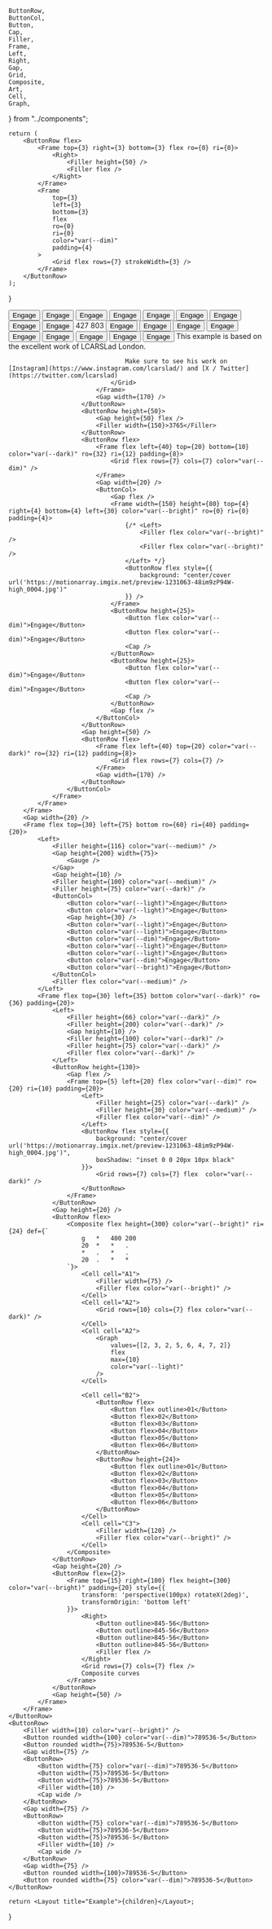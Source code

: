     ButtonRow,
    ButtonCol,
    Button,
    Cap,
    Filler,
    Frame,
    Left,
    Right,
    Gap,
    Grid,
    Composite,
    Art,
    Cell,
    Graph,
} from "../components";

    return (
        <ButtonRow flex>
            <Frame top={3} right={3} bottom={3} flex ro={0} ri={0}>
                <Right>
                    <Filler height={50} />
                    <Filler flex />
                </Right>
            </Frame>
            <Frame
                top={3}
                left={3}
                bottom={3}
                flex
                ro={0}
                ri={0}
                color="var(--dim)"
                padding={4}
            >
                <Grid flex rows={7} strokeWidth={3} />
            </Frame>
        </ButtonRow>
    );
}

<ButtonCol flex className="lcars-gray">
    <ButtonRow flex>
        <Frame flex={0.75} top={30} right={95} bottom={0} ro={60} ri={40} padding={4}>
            <Right>
                <Filler height={116} color="var(--medium)" />
                <Gap height={200} width={184} style={{alignSelf:"flex-end", zIndex: 2}}>
                    <ButtonRow flex>
                        <Gauge />
                        <Gauge />
                        <Gauge />
                    </ButtonRow>
                </Gap>
                <Gap height={10} />
                <Filler height={100} color="var(--medium)" />
                <Filler height={75} color="var(--medium)" />
                <ButtonCol>
                    <Button color="var(--light)">Engage</Button>
                    <Button color="var(--dark)">Engage</Button>
                    <Gap height={30} />
                    <Button color="var(--dim)">Engage</Button>
                    <Button color="var(--bright)">Engage</Button>
                    <Button color="var(--dim)">Engage</Button>
                    <Button color="var(--dim)">Engage</Button>
                    <Button color="var(--bright)">Engage</Button>
                    <Button color="var(--dim)">Engage</Button>
                    <Button color="var(--light)">Engage</Button>
                </ButtonCol>
                <Filler flex color="var(--medium)" />
            </Right>
            <Frame flex top={5} right={80} bottom={20} color="var(--dim)" ro={36} padding={20}>
                <Right>
                    <Filler height={107} color="var(--medium)" />
                    <Filler height={200} color="var(--medium)" />
                    <Gap height={10} />
                    <Filler height={100} color="var(--medium)">427</Filler>
                    <Filler height={75} color="var(--medium)">803</Filler>
                    <ButtonCol>
                        <Button color="var(--light)">Engage</Button>
                        <Button color="var(--light)">Engage</Button>
                        <Gap height={30} />
                        <Button color="var(--light)">Engage</Button>
                        <Button color="var(--light)">Engage</Button>
                        <Button color="var(--dim)">Engage</Button>
                        <Button color="var(--light)">Engage</Button>
                        <Button color="var(--light)">Engage</Button>
                        <Button color="var(--dim)">Engage</Button>
                        <Button color="var(--bright)">Engage</Button>
                    </ButtonCol>
                    <Filler flex color="var(--medium)" />
                </Right>
                <Frame flex top={5} right={35} bottom={20} color="var(--dark)" padding={50}>
                    <ButtonCol flex>
                        <ButtonRow flex>
                            <Frame flex left={40} bottom={10} color="var(--dark)"  ro={32} ri={12} padding={8}>
                                <Grid flex rows={7} cols={7}>
                                    This example is based on the excellent work of LCARSLad London.
                                    
                                    Make sure to see his work on [Instagram](https://www.instagram.com/lcarslad/) and [X / Twitter](https://twitter.com/lcarslad)
                                </Grid>
                            </Frame>
                            <Gap width={170} />
                        </ButtonRow>
                        <ButtonRow height={50}>
                            <Gap height={50} flex />
                            <Filler width={150}>3765</Filler>
                        </ButtonRow>
                        <ButtonRow flex>
                            <Frame flex left={40} top={20} bottom={10} color="var(--dark)" ro={32} ri={12} padding={8}>
                                <Grid flex rows={7} cols={7} color="var(--dim)" />
                            </Frame>
                            <Gap width={20} />
                            <ButtonCol>
                                <Gap flex />
                                <Frame width={150} height={80} top={4} right={4} bottom={4} left={30} color="var(--bright)" ro={0} ri={0} padding={4}>
                                    {/* <Left>
                                        <Filler flex color="var(--bright)" />
                                        <Filler flex color="var(--bright)" />
                                    </Left> */}
                                    <ButtonRow flex style={{
                                        background: "center/cover url('https://motionarray.imgix.net/preview-1231063-48im9zP94W-high_0004.jpg')"
                                    }} />
                                </Frame>
                                <ButtonRow height={25}>
                                    <Button flex color="var(--dim)">Engage</Button>
                                    <Button flex color="var(--dim)">Engage</Button>
                                    <Cap />
                                </ButtonRow>
                                <ButtonRow height={25}>
                                    <Button flex color="var(--dim)">Engage</Button>
                                    <Button flex color="var(--dim)">Engage</Button>
                                    <Cap />
                                </ButtonRow>
                                <Gap flex />
                            </ButtonCol>
                        </ButtonRow>
                        <Gap height={50} />
                        <ButtonRow flex>
                            <Frame flex left={40} top={20} color="var(--dark)" ro={32} ri={12} padding={8}>
                                <Grid flex rows={7} cols={7} />
                            </Frame>
                            <Gap width={170} />
                        </ButtonRow>
                    </ButtonCol>
                </Frame>
            </Frame>
        </Frame>
        <Gap width={20} />
        <Frame flex top={30} left={75} bottom ro={60} ri={40} padding={20}>
            <Left>
                <Filler height={116} color="var(--medium)" />
                <Gap height={200} width={75}>
                    <Gauge />
                </Gap>
                <Gap height={10} />
                <Filler height={100} color="var(--medium)" />
                <Filler height={75} color="var(--dark)" />
                <ButtonCol>
                    <Button color="var(--light)">Engage</Button>
                    <Button color="var(--light)">Engage</Button>
                    <Gap height={30} />
                    <Button color="var(--light)">Engage</Button>
                    <Button color="var(--light)">Engage</Button>
                    <Button color="var(--dim)">Engage</Button>
                    <Button color="var(--light)">Engage</Button>
                    <Button color="var(--light)">Engage</Button>
                    <Button color="var(--dim)">Engage</Button>
                    <Button color="var(--bright)">Engage</Button>
                </ButtonCol>
                <Filler flex color="var(--medium)" />
            </Left>
            <Frame flex top={30} left={35} bottom color="var(--dark)" ro={36} padding={20}>
                <Left>
                    <Filler height={66} color="var(--dark)" />
                    <Filler height={200} color="var(--dark)" />
                    <Gap height={10} />
                    <Filler height={100} color="var(--dark)" />
                    <Filler height={75} color="var(--dark)" />
                    <Filler flex color="var(--dark)" />
                </Left>
                <ButtonRow height={130}>
                    <Gap flex />
                    <Frame top={5} left={20} flex color="var(--dim)" ro={20} ri={10} padding={20}>
                        <Left>
                            <Filler height={25} color="var(--dark)" />
                            <Filler height={30} color="var(--medium)" />
                            <Filler flex color="var(--dim)" />
                        </Left>
                        <ButtonRow flex style={{
                            background: "center/cover url('https://motionarray.imgix.net/preview-1231063-48im9zP94W-high_0004.jpg')",
                            boxShadow: "inset 0 0 20px 10px black"
                        }}>
                            <Grid rows={7} cols={7} flex  color="var(--dark)" />
                        </ButtonRow>
                    </Frame>
                </ButtonRow>
                <Gap height={20} />
                <ButtonRow flex>
                    <Composite flex height={300} color="var(--bright)" ri={24} def={`
                        g   *   400 200
                        20  *   *   .
                        *   .   *   .
                        20  .   *   *
                    `}>
                        <Cell cell="A1">
                            <Filler width={75} />
                            <Filler flex color="var(--bright)" />
                        </Cell>
                        <Cell cell="A2">
                            <Grid rows={10} cols={7} flex color="var(--dark)" />
                        </Cell>
                        <Cell cell="A2">
                            <Graph
                                values={[2, 3, 2, 5, 6, 4, 7, 2]}
                                flex
                                max={10}
                                color="var(--light)"
                            />
                        </Cell>

                        <Cell cell="B2">
                            <ButtonRow flex>
                                <Button flex outline>01</Button>
                                <Button flex>02</Button>
                                <Button flex>03</Button>
                                <Button flex>04</Button>
                                <Button flex>05</Button>
                                <Button flex>06</Button>
                            </ButtonRow>
                            <ButtonRow height={24}>
                                <Button flex outline>01</Button>
                                <Button flex>02</Button>
                                <Button flex>03</Button>
                                <Button flex>04</Button>
                                <Button flex>05</Button>
                                <Button flex>06</Button>
                            </ButtonRow>
                        </Cell>
                        <Cell cell="C3">
                            <Filler width={120} />
                            <Filler flex color="var(--bright)" />
                        </Cell>
                    </Composite>
                </ButtonRow>
                <Gap height={20} />
                <ButtonRow flex={2}>
                    <Frame top={15} right={100} flex height={300} color="var(--bright)" padding={20} style={{
                        transform: 'perspective(100px) rotateX(2deg)',
                        transformOrigin: 'bottom left'
                    }}>
                        <Right>
                            <Button outline>845-56</Button>
                            <Button outline>845-56</Button>
                            <Button outline>845-56</Button>
                            <Button outline>845-56</Button>
                            <Filler flex />
                        </Right>
                        <Grid rows={7} cols={7} flex />
                        Composite curves
                    </Frame>
                </ButtonRow>
                <Gap height={50} />
            </Frame>
        </Frame>
    </ButtonRow>
    <ButtonRow>
        <Filler width={10} color="var(--bright)" />
        <Button rounded width={100} color="var(--dim)">789536-5</Button>
        <Button rounded width={75}>789536-5</Button>
        <Gap width={75} />
        <ButtonRow>
            <Button width={75} color="var(--dim)">789536-5</Button>
            <Button width={75}>789536-5</Button>
            <Button width={75}>789536-5</Button>
            <Filler width={10} />
            <Cap wide />
        </ButtonRow>
        <Gap width={75} />
        <ButtonRow>
            <Button width={75} color="var(--dim)">789536-5</Button>
            <Button width={75}>789536-5</Button>
            <Button width={75}>789536-5</Button>
            <Filler width={10} />
            <Cap wide />
        </ButtonRow>
        <Gap width={75} />
        <Button rounded width={100}>789536-5</Button>
        <Button rounded width={75} color="var(--dim)">789536-5</Button>
    </ButtonRow>

</ButtonCol>

    return <Layout title="Example">{children}</Layout>;
}
